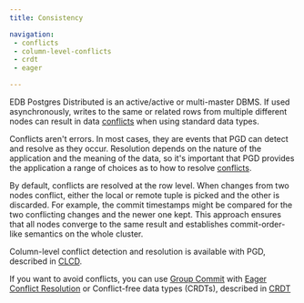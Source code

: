 ```yaml
---
title: Consistency

navigation:
 - conflicts
 - column-level-conflicts
 - crdt
 - eager

---
```


EDB Postgres Distributed is an active/active or multi-master DBMS. If used
asynchronously, writes to the same or related rows from multiple different
nodes can result in data [conflicts](conflicts) when using standard data types.

Conflicts aren't errors. In most cases, they are events that PGD can detect
and resolve as they occur. Resolution depends on the
nature of the application and the meaning of the data, so it's important that
PGD provides the application a range of choices as to how to resolve
[conflicts](conflicts).

By default, conflicts are resolved at the row level. When changes from two
nodes conflict, either the local or remote tuple is picked and the other
is discarded. For example, the commit timestamps might be compared for the two conflicting
changes and the newer one kept. This approach ensures that all nodes converge to the
same result and establishes commit-order-like semantics on the whole cluster.

Column-level conflict detection and resolution is available with PGD,
described in [CLCD](column-level-conflicts).

If you want to avoid conflicts, you can use
[Group Commit](/pgd/latest/durability/group-commit) with
[Eager Conflict Resolution](eager) or Conflict-free data types (CRDTs),
described in [CRDT](crdt)
